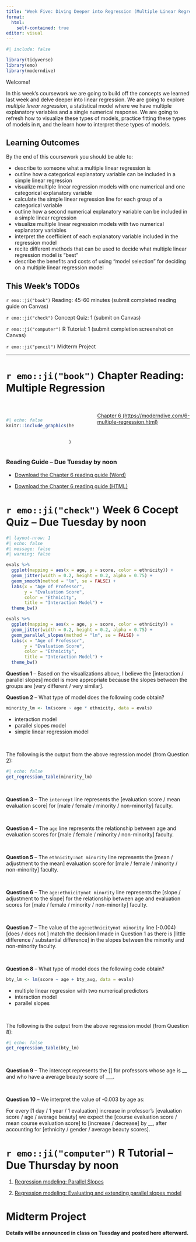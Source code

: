 ```yaml
---
title: "Week Five: Diving Deeper into Regression (Multiple Linear Regression)"
format: 
  html:
    self-contained: true
editor: visual
---
```


```r
#| include: false

library(tidyverse)
library(emo)
library(moderndive)
```

Welcome!

In this week's coursework we are going to build off the concepts we learned 
last week and delve deeper into linear regression. We are going to explore 
*multiple linear regression*, a statistical model where we have multiple 
explanatory variables and a single numerical response. We are going to refresh
how to visualize these types of models, practice fitting these types of models 
in `R`, and the learn how to interpret these types of models. 

## Learning Outcomes 

By the end of this coursework you should be able to:

- describe to someone what a multiple linear regression is
- outline how a categorical explanatory variable can be included in a simple 
linear regression
- visualize multiple linear regression models with one numerical and one categorical explanatory variable
- calculate the simple linear regression line for each group of a categorical 
variable
- outline how a second numerical explanatory variable can be included in a 
simple linear regression
- visualize multiple linear regression models with two  numerical explanatory
variables
- interpret the coefficient of each explanatory variable included in the 
regression model
- recite different methods that can be used to decide what multiple linear 
regression model is "best"
- describe the benefits and costs of using "model selection" for deciding on 
a multiple linear regression model


## This Week's TODOs

`r emo::ji("book")` Reading: 45-60 minutes (submit completed reading guide on Canvas)

`r emo::ji("check")` Concept Quiz: 1 (submit on Canvas)

`r emo::ji("computer")` R Tutorial: 1 (submit completion screenshot on Canvas)

`r emo::ji("pencil")` Midterm Project

---

# `r emo::ji("book")` Chapter Reading: Multiple Regression

::: columns
::: {.column width="40%"}
</br>

```r
#| echo: false
knitr::include_graphics(here::here("Syllabus & Learning Outcomes", 
                                   "course images", 
                                   "modern_dive.png")
                        )
```
:::

::: {.column width="5%"}
:::

::: {.column width="55%"}
</br> [Chapter 6 (https://moderndive.com/6-multiple-regression.html)](https://moderndive.com/6-multiple-regression.html)
:::
:::

### Reading Guide -- Due Tuesday by noon

-   [Download the Chapter 6 reading guide (Word)](reading_guide/week5_reading_guide.docx)

-   [Download the Chapter 6 reading guide (HTML)](reading_guide/week5_reading_guide.html)


# `r emo::ji("check")` Week 6 Cocept Quiz -- Due Tuesday by noon

```r
#| layout-nrow: 1
#| echo: false
#| message: false
#| warning: false

evals %>% 
  ggplot(mapping = aes(x = age, y = score, color = ethnicity)) +
  geom_jitter(width = 0.2, height = 0.2, alpha = 0.75) + 
  geom_smooth(method = "lm", se = FALSE) + 
  labs(x = "Age of Professor", 
       y = "Evaluation Score", 
       color = "Ethnicity", 
       title = "Interaction Model") + 
  theme_bw()

evals %>% 
  ggplot(mapping = aes(x = age, y = score, color = ethnicity)) +
  geom_jitter(width = 0.2, height = 0.2, alpha = 0.75) + 
  geom_parallel_slopes(method = "lm", se = FALSE) + 
  labs(x = "Age of Professor", 
       y = "Evaluation Score", 
       color = "Ethnicity", 
       title = "Interaction Model") + 
  theme_bw()
```

**Question 1** -- Based on the visualizations above, I believe the [interaction / parallel slopes] model is more appropriate because the slopes between the groups are [very different / very similar]. 

**Question 2** -- What type of model does the following code obtain?

```r
minority_lm <- lm(score ~ age * ethnicity, data = evals)
```

- interaction model
- parallel slopes model 
- simple linear regression model

</br>

The following is the output from the above regression model (from Question 2): 

```r
#| echo: false
get_regression_table(minority_lm)
```

</br>

**Question 3** -- The `intercept` line represents the [evaluation score / mean evaluation score] for [male / female / minority / non-minority] faculty. 

</br>

**Question 4** -- The `age` line represents the relationship between age and evaluation scores for [male / female / minority / non-minority] faculty. 

</br>

**Question 5** -- The `ethnicity:not minority` line represents the [mean / adjustment to the mean] evaluation score for [male / female / minority / non-minority] faculty. 

</br>

**Question 6** -- The `age:ethnicitynot minority` line represents the [slope / adjustment to the slope] for the relationship between age and evaluation scores for [male / female / minority / non-minority] faculty. 

</br>

**Question 7** -- The value of the `age:ethnicitynot minority` line (-0.004) [does / does not ] match the decision I made in Question 1 as there is [little difference / substantial difference] in the slopes between the minority and non-minority faculty. 

</br>

**Question 8** -- What type of model does the following code obtain?

```r
bty_lm <- lm(score ~ age + bty_avg, data = evals)
```

- multiple linear regression with two numerical predictors
- interaction model
- parallel slopes

</br>

The following is the output from the above regression model (from Question 8): 

```r
#| echo: false
get_regression_table(bty_lm)
```

</br>

**Question 9** -- The intercept represents the [] for professors whose age is __ and who have a average beauty score of ___. 

</br>

**Question 10** -- We interpret the value of -0.003 by age as:

For every [1 day / 1 year / 1 evaluation] increase in professor's [evaluation score / age / average beauty] we expect the [course evaluation score / mean course evaluation score] to [increase / decrease] by __, after accounting for [ethnicity / gender / average beauty scores]. 

# `r emo::ji("computer")` R Tutorial -- Due Thursday by noon

1.  [Regression modeling: Parallel Slopes](https://openintro.shinyapps.io/ims-03-model-06/)

2. [Regression modeling: Evaluating and extending parallel slopes model](https://openintro.shinyapps.io/ims-03-model-07/#section-evaluating-and-extending-parallel-slopes-model)

# Midterm Project

**Details will be announced in class on Tuesday and posted here afterward.** 
